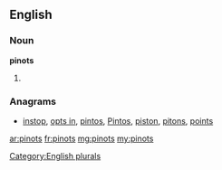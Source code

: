 ==English==

===Noun===
'''pinots'''

# {{plural of|[[pinot]]}}

===Anagrams===
* [[instop#English|instop]], [[opts in#English|opts in]], [[pintos#English|pintos]], [[Pintos#English|Pintos]], [[piston#English|piston]], [[pitons#English|pitons]], [[points#English|points]]

[[Category:English plurals]]

[[ar:pinots]]
[[fr:pinots]]
[[mg:pinots]]
[[my:pinots]]